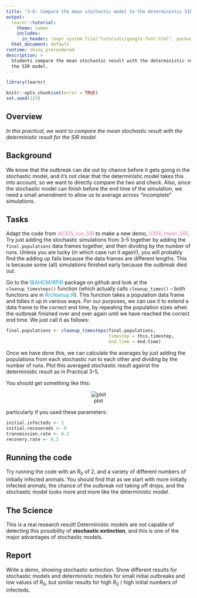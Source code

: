 ```yaml
---
title: "3-6: Compare the mean stochastic model to the deterministic SIR model"
output: 
  learnr::tutorial:
    theme: lumen
    includes:
      in_header: !expr system.file("tutorials/google-font.html", package = "RPiR")
  html_document: default
runtime: shiny_prerendered
description: >
  Students compare the mean stochastic result with the deterministic result for 
  the SIR model.
---
```


```r
library(learnr)

knitr::opts_chunk$set(error = TRUE)
set.seed(123)
```

## Overview

*In this practical, we want to compare the mean stochastic result with the*
*deterministic result for the SIR model.*


## Background

We know that the outbreak can die out by chance before it gets going in the 
stochastic model, and it’s not clear that the deterministic model takes this 
into account, so we want to directly compare the two and check. Also, since the
stochastic model can finish before the end time of the simulation, we need a 
small amendment to allow us to average across "incomplete" simulations.

## Tasks

Adapt the code from <span style="color: #de77ae;">d0305_run_SIR</span> to make a 
new demo, <span style="color: #de77ae;">0306_mean_SIR</span>. Try just 
adding the stochastic simulations from 3-5 together by adding the 
`final.populations` data frames together, and then dividing by the number of 
runs. Unless you are lucky (in which case run it again!), you will probably find 
the adding up fails because the data frames are different lengths. This is 
because some (all) simulations finished early because the outbreak died out.

Go to the <span style="color: #1697C0;">IBAHCM/RPiR</span> package on 
github and look at the `cleanup_timesteps()` function (which actually calls 
`cleanup_times()` – both functions are in 
<span style="color: #1697C0;">R/cleanup.R</span>). This function takes a
population data frame and tidies it up in various ways. For our purposes, we can
use it to extend a data frame to the correct end time, by repeating the 
population sizes when the outbreak finished over and over again until we have
reached the correct end time. We just call it as follows:

```r
final.populations <- cleanup_timesteps(final.populations,
                                       timestep = this.timestep,
                                       end.time = end.time)
```

Once we have done this, we can calculate the averages by just adding the 
populations from each stochastic run to each other and dividing by the number of
runs. Plot this averaged stochastic result against the deterministic result as
in Practical 3-5.

You should get something like this:

<center>![plot](images/3-6.gif)</center>

particularly if you used these parameters:

```r
initial.infecteds <- 2
initial.recovereds <- 0
transmission.rate <- 0.2
recovery.rate <- 0.1
```

## Running the code

Try running the code with an $R_0$ of 2, and a variety of different numbers of 
initially infected animals. You should find that as we start with more initially
infected animals, the chance of the outbreak not taking off drops, and the 
stochastic model looks more and more like the deterministic model.

## The Science

This is a real research result! Deterministic models are not capable of 
detecting this possibility of **stochastic extinction**, and this is one of the 
major advantages of stochastic models.

## Report

Write a demo, showing stochastic extinction. Show different results 
for stochastic models and deterministic models for small initial outbreaks and 
low values of $R_0$, but similar results for high $R_0$ / high initial numbers 
of infecteds.
